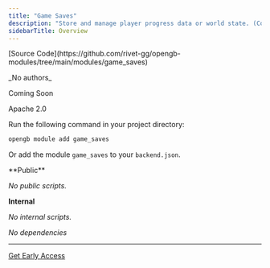 ```yaml
---
title: "Game Saves"
description: "Store and manage player progress data or world state. (Coming mid-2024)"
sidebarTitle: Overview
---
```



<Tabs>
<Tab title="Metadata">

<p>
  <span style={{ display: 'inline-block', width: '26px' }}><Icon icon="git-alt"/></span>
  <span>[Source Code](https://github.com/rivet-gg/opengb-modules/tree/main/modules/game_saves)</span>
</p>



<p>
  <span style={{ display: 'inline-block', width: '26px' }}><Icon icon="user"/></span>
  <span>_No authors_</span>
</p>



<p>
  <span style={{ display: 'inline-block', width: '26px' }}><Icon icon="square-info"/></span>
  <span>Coming Soon</span>
</p>



<p>
  <span style={{ display: 'inline-block', width: '26px' }}><Icon icon="file-certificate"/></span>
  <span>Apache 2.0</span>
</p>





</Tab>

<Tab title="Install">
Run the following command in your project directory:

```bash
opengb module add game_saves
```

Or add the module `game_saves` to your `backend.json`.
</Tab>

<Tab title="0 Scripts">
**Public**

_No public scripts._

**Internal** 

_No internal scripts._
</Tab>



<Tab title="0 Dependencies">

_No dependencies_

</Tab>
</Tabs>

---


[Get Early Access](https://b8v8449klvp.typeform.com/to/kpcSBpuP)


